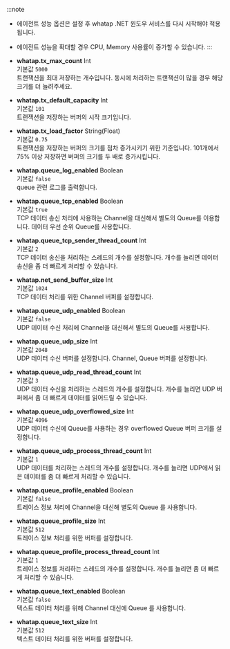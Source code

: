 :::note
* 에이전트 성능 옵션은 설정 후 whatap .NET 윈도우 서비스를 다시 시작해야 적용됩니다.
* 에이전트 성능을 확대할 경우 CPU, Memory 사용률이 증가할 수 있습니다.
:::

* **whatap.tx_max_count** <span class='type'>Int</span><br/>
기본값 `5000`<br/>트랜잭션을 최대 저장하는 개수입니다. 동시에 처리하는 트랜잭션이 많을 경우 해당 크기를 더 늘려주세요.

* **whatap.tx_default_capacity** <span class='type'>Int</span><br/>
기본값 `101`<br/>트랜잭션을 저장하는 버퍼의 시작 크기입니다.

* **whatap.tx_load_factor** <span class='type'>String(Float)</span><br/>
기본값 `0.75`<br/>트랜잭션을 저장하는 버퍼의 크기를 점차 증가시키기 위한 기준입니다. 101개에서 75% 이상 저장하면 버퍼의 크기를 두 배로 증가시킵니다.
                          
* **whatap.queue_log_enabled** <span class='type'>Boolean</span><br/>
기본값 `false`<br/>queue 관련 로그를 출력합니다.

* **whatap.queue_tcp_enabled** <span class='type'>Boolean</span><br/>기본값 `true`<br/> 
TCP 데이터 송신 처리에 사용하는 Channel을 대신해서 별도의 Queue를 이용합니다. 데이터 우선 순위 Queue를 사용합니다.

* **whatap.queue_tcp_sender_thread_count** <span class='type'>Int</span><br/>기본값 `2`<br/> 
TCP 데이터 송신을 처리하는 스레드의 개수를 설정합니다. 개수를 늘리면 데이터 송신을 좀 더 빠르게 처리할 수 있습니다. 

* **whatap.net_send_buffer_size** <span class='type'>Int</span><br/>기본값 `1024`<br/> 
TCP 데이터 처리를 위한 Channel 버퍼를 설정합니다.

* **whatap.queue_udp_enabled** <span class='type'>Boolean</span><br/>기본값 `false`<br/> 
UDP 데이터 수신 처리에 Channel을 대신해서 별도의 Queue를 사용합니다.

* **whatap.queue_udp_size** <span class='type'>Int</span><br/>기본값 `2048`<br/> 
UDP 데이터 수신 버퍼를 설정합니다. Channel, Queue 버퍼를 설정합니다. 

* **whatap.queue_udp_read_thread_count** <span class='type'>Int</span><br/>기본값 `3`<br/> 
UDP 데이터 수신을 처리하는 스레드의 개수를 설정합니다. 개수를 늘리면 UDP 버퍼에서 좀 더 빠르게 데이터를 읽어드릴 수 있습니다. 

* **whatap.queue_udp_overflowed_size** <span class='type'>Int</span><br/>기본값 `4096`<br/> 
UDP 데이터 수신에 Queue를 사용하는 경우 overflowed Queue 버퍼 크기를 설정합니다.

* **whatap.queue_udp_process_thread_count** <span class='type'>Int</span><br/>기본값 `1`<br/> 
UDP 데이터를 처리하는 스레드의 개수를 설정합니다. 개수를 늘리면 UDP에서 읽은 데이터를 좀 더 빠르게 처리할 수 있습니다.

* **whatap.queue_profile_enabled** <span class='type'>Boolean</span><br/>기본값 `false`<br/> 
트레이스 정보 처리에 Channel을 대신해 별도의 Queue 를 사용합니다.

* **whatap.queue_profile_size** <span class='type'>Int</span><br/>기본값 `512`<br/> 
트레이스 정보 처리를 위한 버퍼를 설정합니다.

* **whatap.queue_profile_process_thread_count** <span class='type'>Int</span><br/>기본값 `1`<br/> 
트레이스 정보를 처리하는 스레드의 개수를 설정합니다. 개수를 늘리면 좀 더 빠르게 처리할 수 있습니다.

* **whatap.queue_text_enabled** <span class='type'>Boolean</span><br/>기본값 `false`<br/> 
텍스트 데이터 처리를 위해 Channel 대신에 Queue 를 사용합니다.

* **whatap.queue_text_size** <span class='type'>Int</span><br/>기본값 `512`<br/> 
텍스트 데이터 처리를 위한 버퍼를 설정합니다.